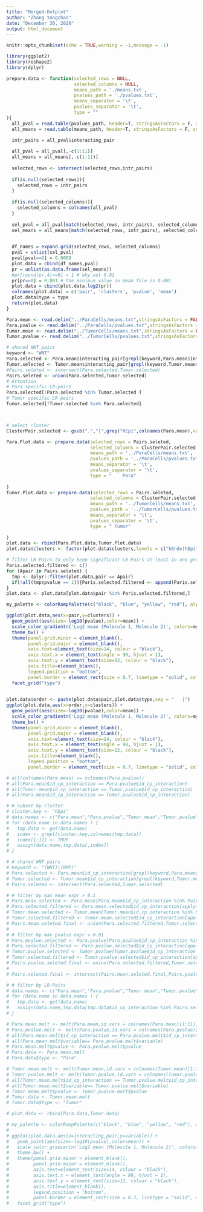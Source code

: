 ```yaml
---
title: "Merged-Dotplot"
author: "Zhang Yongchao"
date: "December 30, 2020"
output: html_document
---
```


```r
knitr::opts_chunk$set(echo = TRUE,warning = -1,message = -1)
```
```r
library(ggplot2)
library(reshape2)
library(dplyr)
```


```r
prepare.data <- function(selected_rows = NULL,
                         selected_columns = NULL,
                         means_path = './means.txt',
                         pvalues_path = './pvalues.txt',
                         means_separator = '\t',
                         pvalues_separator = '\t',
                         type = ""
){
  all_pval = read.table(pvalues_path, header=T, stringsAsFactors = F, sep=means_separator, comment.char = '', check.names=F)
  all_means = read.table(means_path, header=T, stringsAsFactors = F, sep=pvalues_separator, comment.char = '', check.names=F)
  
  intr_pairs = all_pval$interacting_pair

  all_pval = all_pval[,-c(1:11)]
  all_means = all_means[,-c(1:11)]
  
  selected_rows <- intersect(selected_rows,intr_pairs)
  
  if(is.null(selected_rows)){
    selected_rows = intr_pairs
  }
  
  if(is.null(selected_columns)){
    selected_columns = colnames(all_pval)
  }
  
  sel_pval = all_pval[match(selected_rows, intr_pairs), selected_columns]
  sel_means = all_means[match(selected_rows, intr_pairs), selected_columns]

  
  df_names = expand.grid(selected_rows, selected_columns)
  pval = unlist(sel_pval)
  pval[pval==0] = 0.0009
  plot.data = cbind(df_names,pval)
  pr = unlist(as.data.frame(sel_means))
  #pr[round(pr,4)==0] = 1 # why not 0.01
  pr[pr==0] = 0.001 # the minimum value in mean file is 0.001
  plot.data = cbind(plot.data,log2(pr))
  colnames(plot.data) = c('pair', 'clusters', 'pvalue', 'mean')
  plot.data$type = type
  return(plot.data)
}
```



```r
Para.mean <- read.delim("../ParaCells/means.txt",stringsAsFactors = FALSE)
Para.pvalue <- read.delim("../ParaCells/pvalues.txt",stringsAsFactors = FALSE)
Tumor.mean <- read.delim("../TumorCells/means.txt",stringsAsFactors = FALSE)
Tumor.pvalue <- read.delim("../TumorCells/pvalues.txt",stringsAsFactors = FALSE)
```

```r
# shared WNT pairs
keyword <- "WNT"
Para.selected <- Para.mean$interacting_pair[grepl(keyword,Para.mean$interacting_pair)]
Tumor.selected <- Tumor.mean$interacting_pair[grepl(keyword,Tumor.mean$interacting_pair)]
#Pairs.seleted <- intersect(Para.selected,Tumor.selected)
Pairs.seleted <- union(Para.selected,Tumor.selected)
# Attention
# Para specific LR-pairs
Para.selected[!Para.selected %in% Tumor.selected ]
# Tumor specific LR-pairs
Tumor.selected[!Tumor.selected %in% Para.selected]



# select cluster
ClusterPair.selected <- gsub(".","|",grep("hEpi",colnames(Para.mean),value = TRUE),fixed = TRUE)
```

```r
Para.Plot.data <- prepare.data(selected_rows = Pairs.seleted,
                               selected_columns = ClusterPair.selected,
                               means_path = '../ParaCells/means.txt',
                               pvalues_path = '../ParaCells/pvalues.txt',
                               means_separator = '\t',
                               pvalues_separator = '\t',
                               type = "    Para"
                    
)
Tumor.Plot.data <- prepare.data(selected_rows = Pairs.seleted,
                               selected_columns = ClusterPair.selected,
                               means_path = '../TumorCells/means.txt',
                               pvalues_path = '../TumorCells/pvalues.txt',
                               means_separator = '\t',
                               pvalues_separator = '\t',
                               type = " Tumor"
                    
)
plot.data <- rbind(Para.Plot.data,Tumor.Plot.data)
plot.data$clusters <- factor(plot.data$clusters,levels = c("hEndo|hEpi","hFibro|hEpi","hGlial|hEpi","hImmune|hEpi","hPeri|hEpi","hEpi|hEpi","hEpi|hEndo","hEpi|hFibro","hEpi|hGlial", "hEpi|hImmune","hEpi|hPeri"))
```


```r
# filter LR-Pairs to only keep significant LR-Pairs at least in one group
Paris.selected.filtered <- c()
for (Apair in Pairs.seleted) {
  tmp <- dplyr::filter(plot.data,pair == Apair)
  if(!all(tmp$pvalue == 1)){Paris.selected.filtered <- append(Paris.selected.filtered,Apair)}
}
plot.data <- plot.data[plot.data$pair %in% Paris.selected.filtered,]
```

```r
my_palette <- colorRampPalette(c("black", "blue", "yellow", "red"), alpha=TRUE)(n=399)

ggplot(plot.data,aes(x=pair,y=clusters)) +
  geom_point(aes(size=-log10(pvalue),color=mean)) +
  scale_color_gradientn('Log2 mean (Molecule 1, Molecule 2)', colors=my_palette) +
  theme_bw() +
  theme(panel.grid.minor = element_blank(),
        panel.grid.major = element_blank(),
        axis.text=element_text(size=14, colour = "black"),
        axis.text.x = element_text(angle = 90, hjust = 1),
        axis.text.y = element_text(size=12, colour = "black"),
        axis.title=element_blank(),
        legend.position = "bottom",
        panel.border = element_rect(size = 0.7, linetype = "solid", colour = "black")) +
  facet_grid("type")
    
```


```r
plot.data$order <- paste(plot.data$pair,plot.data$type,sep = "   |")
ggplot(plot.data,aes(x=order,y=clusters)) +
  geom_point(aes(size=-log10(pvalue),color=mean)) +
  scale_color_gradientn('Log2 mean (Molecule 1, Molecule 2)', colors=my_palette) +
  theme_bw() +
  theme(panel.grid.minor = element_blank(),
        panel.grid.major = element_blank(),
        axis.text=element_text(size=14, colour = "black"),
        axis.text.x = element_text(angle = 90, hjust = 1),
        axis.text.y = element_text(size=12, colour = "black"),
        axis.title=element_blank(),
        legend.position = "bottom",
        panel.border = element_rect(size = 0.7, linetype = "solid", colour = "black"))
```














```r
# all(colnames(Para.mean) == colnames(Para.pvalue))
# all(Para.mean$id_cp_interaction == Para.pvalue$id_cp_interaction)
# all(Tumor.mean$id_cp_interaction == Tumor.pvalue$id_cp_interaction)
# all(Para.mean$id_cp_interaction == Tumor.pvalue$id_cp_interaction)
```

```r
# # subset by cluster
# cluster.key <- "hEpi"
# data.names <- c("Para.mean","Para.pvalue","Tumor.mean","Tumor.pvalue")
# for (data.name in data.names ) {
#   tmp.data <- get(data.name)
#   index <- grepl(cluster.key,colnames(tmp.data))
#   index[1:11] <- TRUE
#   assign(data.name,tmp.data[,index])
# }
```


```r
# # shared WNT pairs
# keyword <- "(WNT)|(BMP)"
# Para.selected <- Para.mean$id_cp_interaction[grepl(keyword,Para.mean$interacting_pair)]
# Tumor.selected <- Tumor.mean$id_cp_interaction[grepl(keyword,Tumor.mean$interacting_pair)]
# Pairs.seleted <- intersect(Para.selected,Tumor.selected)

# # filter by max mean expr > 0.1
# Para.mean.selected <- Para.mean[Para.mean$id_cp_interaction %in% Pairs.seleted,]
# Para.selected.filtered <- Para.mean.selected$id_cp_interaction[apply(Para.mean.selected[,12:length(colnames(Para.mean.selected))],1,max) > 0.1]
# Tumor.mean.selected <- Tumor.mean[Tumor.mean$id_cp_interaction %in% Pairs.seleted,]
# Tumor.selected.filtered <- Tumor.mean.selected$id_cp_interaction[apply(Tumor.mean.selected[,12:length(colnames(Tumor.mean.selected))],1,max) > 0.1]
# Pairs.mean.seleted.final <- union(Para.selected.filtered,Tumor.selected.filtered)
# 
# # filter by max pvalue expr < 0.01
# Para.pvalue.selected <- Para.pvalue[Para.pvalue$id_cp_interaction %in% Pairs.seleted,]
# Para.selected.filtered <- Para.pvalue.selected$id_cp_interaction[apply(Para.pvalue.selected[,12:length(colnames(Para.pvalue.selected))],1,min) < 0.01]
# Tumor.pvalue.selected <- Tumor.pvalue[Tumor.pvalue$id_cp_interaction %in% Pairs.seleted,]
# Tumor.selected.filtered <- Tumor.pvalue.selected$id_cp_interaction[apply(Tumor.pvalue.selected[,12:length(colnames(Tumor.pvalue.selected))],1,min) < 0.01]
# Pairs.pvalue.seleted.final <- union(Para.selected.filtered,Tumor.selected.filtered)
# 
# Pairs.seleted.final <- intersect(Pairs.mean.seleted.final,Pairs.pvalue.seleted.final)
```

```r
# # filter by LR-Pairs
# data.names <- c("Para.mean","Para.pvalue","Tumor.mean","Tumor.pvalue")
# for (data.name in data.names ) {
#   tmp.data <- get(data.name)
#   assign(data.name,tmp.data[tmp.data$id_cp_interaction %in% Pairs.seleted.final,])
# }
```

```r
# Para.mean.melt <- melt(Para.mean,id.vars = colnames(Para.mean)[1:11],value.name = "mean")
# Para.pvalue.melt <- melt(Para.pvalue,id.vars = colnames(Para.pvalue)[1:11],value.name = "pvalue")
# all(Para.mean.melt$id_cp_interaction == Para.pvalue.melt$id_cp_interaction)
# all(Para.mean.melt$variable== Para.pvalue.melt$variable)
# Para.mean.melt$pvalue <- Para.pvalue.melt$pvalue
# Para.data <- Para.mean.melt
# Para.data$type <- "Para"
```
```r
# Tumor.mean.melt <- melt(Tumor.mean,id.vars = colnames(Tumor.mean)[1:11],value.name = "mean")
# Tumor.pvalue.melt <- melt(Tumor.pvalue,id.vars = colnames(Tumor.pvalue)[1:11],value.name = "pvalue")
# all(Tumor.mean.melt$id_cp_interaction == Tumor.pvalue.melt$id_cp_interaction)
# all(Tumor.mean.melt$variable== Tumor.pvalue.melt$variable)
# Tumor.mean.melt$pvalue <- Tumor.pvalue.melt$pvalue
# Tumor.data <- Tumor.mean.melt
# Tumor.data$type <- "Tumor"
```
```r
# plot.data <- rbind(Para.data,Tumor.data)
```


```r
# my_palette <- colorRampPalette(c("black", "blue", "yellow", "red"), alpha=TRUE)(n=399)
# 
# ggplot(plot.data,aes(x=interacting_pair,y=variable)) +
#   geom_point(aes(size=-log10(pvalue),color=mean)) +
#   scale_color_gradientn('Log2 mean (Molecule 1, Molecule 2)', colors=my_palette) +
#   theme_bw() +
#   theme(panel.grid.minor = element_blank(),
#         panel.grid.major = element_blank(),
#         axis.text=element_text(size=14, colour = "black"),
#         axis.text.x = element_text(angle = 90, hjust = 1),
#         axis.text.y = element_text(size=12, colour = "black"),
#         axis.title=element_blank(),
#         legend.position = "bottom",
#         panel.border = element_rect(size = 0.7, linetype = "solid", colour = "black")) +
#   facet_grid("type")
    
```

